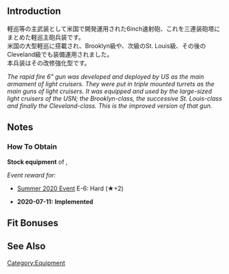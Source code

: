 {{EquipmentInfo}}

==Introduction==
軽巡等の主武装として米国で開発運用された6inch速射砲、これを三連装砲塔にまとめた軽巡主砲兵装です。<br>
米国の大型軽巡に搭載され、Brooklyn級や、次級のSt. Louis級、その後のCleveland級でも装備運用されました。<br>
本兵装はその改修強化型です。

''The rapid fire 6" gun was developed and deployed by US as the main armament of light cruisers. They were put in triple mounted turrets as the main guns of light cruisers.''
''It was equipped and used by the large-sized light cruisers of the USN; the Brooklyn-class, the successive St. Louis-class and finally the Cleveland-class. ''
''This is the improved version of that gun.''

==Notes==
<div class="mw-collapsible"><h3>How To Obtain</h3>
<div class="mw-collapsible-content">
'''Stock equipment''' of {{Ship/Link|Helena Kai}}, {{Ship/Link|Honolulu Kai}}

''Event reward for:''
* [[Summer 2020 Event]] E-6: Hard (★+2)

</div></div>


<div class="mw-collapsible><h3>Updates History</h3>
<div class="mw-collapsible-content>
* '''2020-07-11:''' '''Implemented'''
</div></div>

==Fit Bonuses==
{{:6inch Triple Rapid Fire Gun Mount Mk.16 mod.2/Bonuses}}

==See Also==
{{Equipmentlist}}
[[Category:Equipment]]